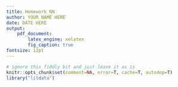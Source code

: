 ```yaml
---
title: Homework NN
author: YOUR NAME HERE
date: DATE HERE
output:
    pdf_document:
        latex_engine: xelatex
        fig_caption: true
fontsize: 12pt
---
```


```r
# ignore this fiddly bit and just leave it as is
knitr::opts_chunk$set(comment=NA, error=T, cache=T, autodep=T)
library("litdata")
```


